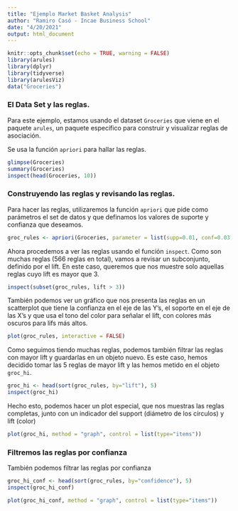 ```yaml
---
title: "Ejemplo Market Basket Analysis"
author: "Ramiro Casó - Incae Business School"
date: "4/20/2021"
output: html_document
---
```


```r
knitr::opts_chunk$set(echo = TRUE, warning = FALSE)
library(arules)
library(dplyr)
library(tidyverse)
library(arulesViz)
data("Groceries")

```

### El Data Set y las reglas. 

Para este ejemplo, estamos usando el dataset `Groceries` que viene en el paquete `arules`, un paquete específico para construir y visualizar reglas de asociación. 

Se usa la función `apriori` para hallar las reglas. 

```r
glimpse(Groceries)
summary(Groceries)
inspect(head(Groceries, 10))
```

### Construyendo las reglas y revisando las reglas.  

Para hacer las reglas, utilizaremos la función `apriori` que pide como parámetros el set de datos y que definamos los valores de suporte y confianza que deseamos. 

```r
groc_rules <- apriori(Groceries, parameter = list(supp=0.01, conf=0.03, target="rules"))
```

Ahora procedemos a ver las reglas usando el función `inspect`. Como son muchas reglas (566 reglas en total), vamos a revisar un subconjunto, definido por el lift. En este caso, queremos que nos muestre solo aquellas reglas cuyo lift es mayor que 3. 

```r
inspect(subset(groc_rules, lift > 3))
```

También podemos ver un gráfico que nos presenta las reglas en un scatterplot que tiene la confianza en el eje de las Y's, el soporte en el eje de las X's y que usa el tono del color para señalar el lift, con colores más oscuros para lifs más altos. 

```r
plot(groc_rules, interactive = FALSE)
```

Como seguimos tiendo muchas reglas, podemos también filtrar las reglas con mayor lift y guardarlas en un objeto nuevo. Es este caso, hemos decidido tomar las 5 reglas de mayor lift y las hemos metido en el objeto `groc_hi`. 

```r
groc_hi <- head(sort(groc_rules, by="lift"), 5)
inspect(groc_hi)
```

Hecho esto, podemos hacer un plot especial, que nos muestras las reglas completas, junto con un indicador del support (diámetro de los círculos) y lift (color)

```r
plot(groc_hi, method = "graph", control = list(type="items"))
```

### Filtremos las reglas por confianza
También podemos filtrar las reglas por confianza
```r
groc_hi_conf <- head(sort(groc_rules, by="confidence"), 5)
inspect(groc_hi_conf)
```
```r
plot(groc_hi_conf, method = "graph", control = list(type="items"))
```

